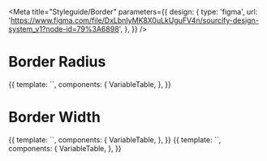 
<Meta
	title="Styleguide/Border"
	parameters={{
		design: {
			type: 'figma',
			url: 'https://www.figma.com/file/DxLbnIyMK8X0uLkUguFV4n/sourcify-design-system_v1?node-id=79%3A6898',
		},
	}}
/>

# Border Radius

<Canvas>
	<Story name="border-radius">
		{{
			template: `<variable-table :variables="['--border-radius-small','--border-radius-base', '--border-radius-large', '--border-radius-xlarge']" />`,
			components: {
				VariableTable,
			},
		}}
	</Story>
</Canvas>

# Border Width

<Canvas>
	<Story name="border-width">
		{{
			template: `<variable-table :variables="['--border-width-base']" />`,
			components: {
				VariableTable,
			},
		}}
	</Story>
</Canvas>

<Canvas>
	<Story name="border-style">
		{{
			template: `<variable-table :variables="['--border-style-base']" />`,
			components: {
				VariableTable,
			},
		}}
	</Story>
</Canvas>
